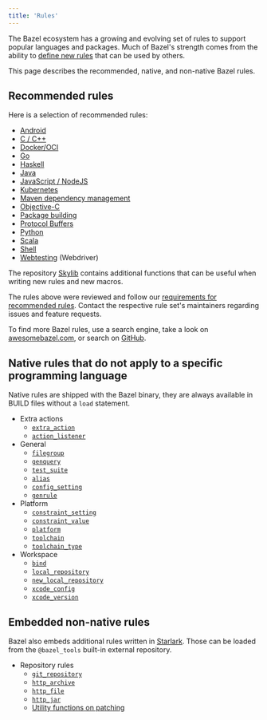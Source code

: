 ```yaml
---
title: 'Rules'
---
```




The Bazel ecosystem has a growing and evolving set of rules to support popular
languages and packages. Much of Bazel's strength comes from the ability to
[define new rules](/extending/concepts) that can be used by others.

This page describes the recommended, native, and non-native Bazel rules.

## Recommended rules

Here is a selection of recommended rules:

* [Android](/docs/bazel-and-android)
* [C / C++](/docs/bazel-and-cpp)
* [Docker/OCI](https://github.com/bazel-contrib/rules_oci)
* [Go](https://github.com/bazelbuild/rules_go)
* [Haskell](https://github.com/tweag/rules_haskell)
* [Java](/docs/bazel-and-java)
* [JavaScript / NodeJS](https://github.com/bazelbuild/rules_nodejs)
* [Kubernetes](https://github.com/bazelbuild/rules_k8s)
* [Maven dependency management](https://github.com/bazelbuild/rules_jvm_external)
* [Objective-C](/docs/bazel-and-apple)
* [Package building](https://github.com/bazelbuild/rules_pkg)
* [Protocol Buffers](https://github.com/bazelbuild/rules_proto#protobuf-rules-for-bazel)
* [Python](https://github.com/bazelbuild/rules_python)
* [Scala](https://github.com/bazelbuild/rules_scala)
* [Shell](/reference/be/shell)
* [Webtesting](https://github.com/bazelbuild/rules_webtesting) (Webdriver)

The repository [Skylib](https://github.com/bazelbuild/bazel-skylib) contains
additional functions that can be useful when writing new rules and new
macros.

The rules above were reviewed and follow our
[requirements for recommended rules](/community/recommended-rules).
Contact the respective rule set's maintainers regarding issues and feature
requests.

To find more Bazel rules, use a search engine, take a look on
[awesomebazel.com](https://awesomebazel.com/), or search on
[GitHub](https://github.com/search?o=desc&q=bazel+rules&s=stars&type=Repositories).

## Native rules that do not apply to a specific programming language

Native rules are shipped with the Bazel binary, they are always available in
BUILD files without a `load` statement.

* Extra actions
  - [`extra_action`](/reference/be/extra-actions#extra_action)
  - [`action_listener`](/reference/be/extra-actions#action_listener)
* General
  - [`filegroup`](/reference/be/general#filegroup)
  - [`genquery`](/reference/be/general#genquery)
  - [`test_suite`](/reference/be/general#test_suite)
  - [`alias`](/reference/be/general#alias)
  - [`config_setting`](/reference/be/general#config_setting)
  - [`genrule`](/reference/be/general#genrule)
* Platform
  - [`constraint_setting`](/reference/be/platforms-and-toolchains#constraint_setting)
  - [`constraint_value`](/reference/be/platforms-and-toolchains#constraint_value)
  - [`platform`](/reference/be/platforms-and-toolchains#platform)
  - [`toolchain`](/reference/be/platforms-and-toolchains#toolchain)
  - [`toolchain_type`](/reference/be/platforms-and-toolchains#toolchain_type)
* Workspace
  - [`bind`](/reference/be/workspace#bind)
  - [`local_repository`](/reference/be/workspace#local_repository)
  - [`new_local_repository`](/reference/be/workspace#new_local_repository)
  - [`xcode_config`](/reference/be/objective-c#xcode_config)
  - [`xcode_version`](/reference/be/objective-c#xcode_version)

## Embedded non-native rules

Bazel also embeds additional rules written in [Starlark](/rules/language). Those can be loaded from
the `@bazel_tools` built-in external repository.

* Repository rules
  - [`git_repository`](/rules/lib/repo/git#git_repository)
  - [`http_archive`](/rules/lib/repo/http#http_archive)
  - [`http_file`](/rules/lib/repo/http#http_archive)
  - [`http_jar`](/rules/lib/repo/http#http_jar)
  - [Utility functions on patching](/rules/lib/repo/utils)
